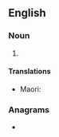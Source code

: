 ==English==

===Noun===
{{head|en|noun plural form}}

# {{plural of|rootlet|lang=en}}

====Translations====
{{trans-top|}}
* Maori: {{t|mi|wekeweke}}
{{trans-mid}}
{{trans-bottom}}

===Anagrams===
* {{anagrams|en|a=eloorstt|tool-rest|tootlers}}